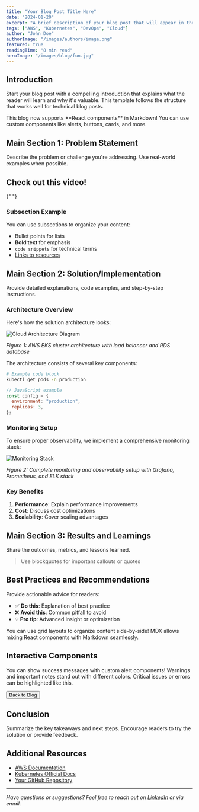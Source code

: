 ```yaml
---
title: "Your Blog Post Title Here"
date: "2024-01-20"
excerpt: "A brief description of your blog post that will appear in the blog listing and meta descriptions. Keep it concise but engaging."
tags: ["AWS", "Kubernetes", "DevOps", "Cloud"]
author: "John Doe"
authorImage: "/images/authors/image.png"
featured: true
readingTime: "8 min read"
heroImage: "/images/blog/fun.jpg"
---
```


## Introduction

Start your blog post with a compelling introduction that explains what the reader will learn and why it's valuable. This template follows the structure that works well for technical blog posts.

<Alert type="info">
  This blog now supports **React components** in Markdown! You can use custom
  components like alerts, buttons, cards, and more.
</Alert>

## Main Section 1: Problem Statement

Describe the problem or challenge you're addressing. Use real-world examples when possible.

## Check out this video!

{" "}

<YouTube id="dQw4w9WgXcQ" title="Rick Astley - Never Gonna Give You Up" />

### Subsection Example

You can use subsections to organize your content:

- Bullet points for lists
- **Bold text** for emphasis
- `code snippets` for technical terms
- [Links to resources](https://example.com)

## Main Section 2: Solution/Implementation

Provide detailed explanations, code examples, and step-by-step instructions.

### Architecture Overview

Here's how the solution architecture looks:

![Cloud Architecture Diagram](/images/blog/placeholder-architecture.svg)

_Figure 1: AWS EKS cluster architecture with load balancer and RDS database_

The architecture consists of several key components:

```bash
# Example code block
kubectl get pods -n production
```

```javascript
// JavaScript example
const config = {
  environment: "production",
  replicas: 3,
};
```

### Monitoring Setup

To ensure proper observability, we implement a comprehensive monitoring stack:

![Monitoring Stack](/images/blog/placeholder-monitoring.svg)

_Figure 2: Complete monitoring and observability setup with Grafana, Prometheus, and ELK stack_

### Key Benefits

1. **Performance**: Explain performance improvements
2. **Cost**: Discuss cost optimizations
3. **Scalability**: Cover scaling advantages

## Main Section 3: Results and Learnings

Share the outcomes, metrics, and lessons learned.

> Use blockquotes for important callouts or quotes

## Best Practices and Recommendations

Provide actionable advice for readers:

- ✅ **Do this**: Explanation of best practice
- ❌ **Avoid this**: Common pitfall to avoid
- 💡 **Pro tip**: Advanced insight or optimization

<Grid cols={2}>
  <Card title="Quick Tip">
    You can use grid layouts to organize content side-by-side!
  </Card>
  <Card title="Another Tip">
    MDX allows mixing React components with Markdown seamlessly.
  </Card>
</Grid>

## Interactive Components

<Alert type="success">
  You can show success messages with custom alert components!
</Alert>

<Alert type="warning">
  Warnings and important notes stand out with different colors.
</Alert>

<Alert type="error">
  Critical issues or errors can be highlighted like this.
</Alert>

<Button href="/blog">Back to Blog</Button>

## Conclusion

Summarize the key takeaways and next steps. Encourage readers to try the solution or provide feedback.

## Additional Resources

- [AWS Documentation](https://docs.aws.amazon.com/)
- [Kubernetes Official Docs](https://kubernetes.io/docs/)
- [Your GitHub Repository](https://github.com/johndoe)

---

_Have questions or suggestions? Feel free to reach out on [LinkedIn](https://www.linkedin.com/in/johndoe/) or via email._
